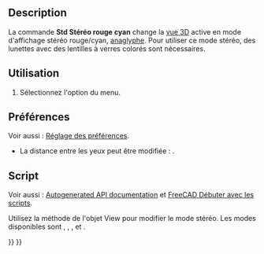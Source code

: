<languages/>

{{Docnav/fr
|[[Std_SelBoundingBox/fr|Boîte englobante]]
|[[Std_ViewIvStereoQuadBuff/fr|Tampon stéréo quadruple]]
|[[Std_View_Menu/fr|Menu Affichage]]
|IconL=Std_SelBoundingBox.svg
|IconR=Std_ViewIvStereoQuadBuff.svg
|IconC=Freecad.svg
}}

{{GuiCommand/fr
|Name=Std ViewIvStereoRedGreen
|Name/fr=Std Stéréo rouge cyan
|MenuLocation=Affichage → Stéréo → Stéréo rouge/cyan
|Workbenches=Tous
|SeeAlso=[[Std_ViewIvStereoQuadBuff/fr|Std Tampon stéréo quadruple]], [[Std_ViewIvStereoInterleavedRows/fr|Std Lignes stéréo entrelacées]], [[Std_ViewIvStereoInterleavedColumns/fr|Std Colonnes stéréo entrelacées]], [[Std_ViewIvStereoOff/fr|Std Stéréo désactivée]]
}}

==Description==

La commande '''Std Stéréo rouge cyan''' change la [[3D view/fr|vue 3D]] active en mode d'affichage stéréo rouge/cyan, [https://fr.wikipedia.org/wiki/Anaglyphe anaglyphe]. Pour utiliser ce mode stéréo, des lunettes avec des lentilles à verres colorés sont nécessaires.

<span id="Usage"></span>
==Utilisation==

# Sélectionnez l'option {{MenuCommand|Affichage → Stéréo → [[Image:Std_ViewIvStereoRedGreen.svg|16px]] Stéréo rouge cyan}} du menu.

<span id="Preferences"></span>
==Préférences==

Voir aussi : [[Preferences_Editor/fr|Réglage des préférences]].

* La distance entre les yeux peut être modifiée : {{MenuCommand|Édition → Préférences... → Affichage → Vue 3D → Distance entre les yeux pour les modes stéréo}}.

<span id="Scripting"></span>
==Script==

Voir aussi : [https://freecad.github.io/SourceDoc/ Autogenerated API documentation] et [[FreeCAD_Scripting_Basics/fr|FreeCAD Débuter avec les scripts]].

Utilisez la méthode {{incode|setStereoType}} de l'objet View pour modifier le mode stéréo. Les modes disponibles sont {{incode|"Anaglyphe"}}, {{incode|"QuadBuffer"}}, {{incode|"InterleavedRows"}}, {{incode|"InterleavedColumns"}} et {{incode|"None"}}.

{{Code|code=
import FreeCADGui

view = FreeCADGui.ActiveDocument.ActiveView
view.setStereoType("Anaglyph")
view.getStereoType()
}}


{{Docnav/fr
|[[Std_SelBoundingBox/fr|Boîte englobante]]
|[[Std_ViewIvStereoQuadBuff/fr|Tampon stéréo quadruple]]
|[[Std_View_Menu/fr|Menu Affichage]]
|IconL=Std_SelBoundingBox.svg
|IconR=Std_ViewIvStereoQuadBuff.svg
|IconC=Freecad.svg
}}

{{Std_Base_navi{{#translation:}}}}
{{Userdocnavi{{#translation:}}}}